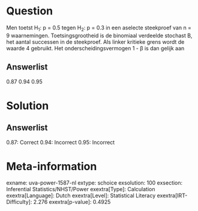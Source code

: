 Question
========

Men toetst H~1~: p = 0.5 tegen H~2~: p = 0.3 in een aselecte steekproef
van n = 9 waarnemingen. Toetsingsgrootheid is de binomiaal verdeelde
stochast B, het aantal successen in de steekproef. Als linker kritieke
grens wordt de waarde 4 gebruikt. Het onderscheidingsvermogen 1 - β is
dan gelijk aan

Answerlist
----------

0.87
0.94
0.95

Solution
========

Answerlist
----------

0.87: Correct
0.94: Incorrect
0.95: Incorrect

Meta-information
================
exname: uva-power-1587-nl
extype: schoice
exsolution: 100
exsection: Inferential Statistics/NHST/Power
exextra[Type]: Calculation
exextra[Language]: Dutch
exextra[Level]: Statistical Literacy
exextra[IRT-Difficulty]: 2.276
exextra[p-value]: 0.4925
